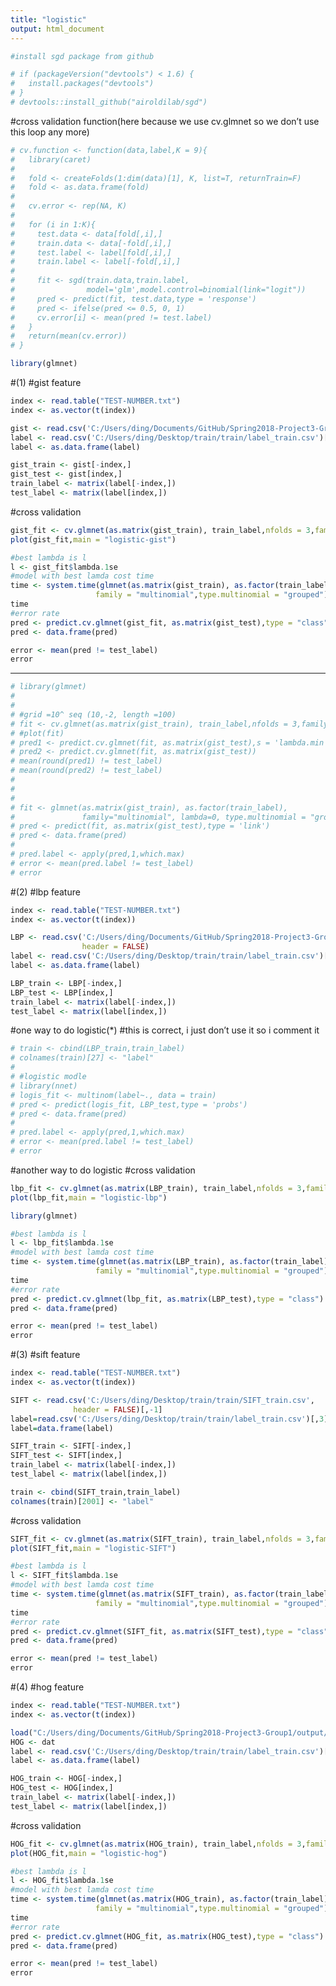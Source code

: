 ```yaml
---
title: "logistic"
output: html_document
---
```

```r
#install sgd package from github

# if (packageVersion("devtools") < 1.6) {
#   install.packages("devtools")
# }
# devtools::install_github("airoldilab/sgd")
```

#cross validation function(here because we use cv.glmnet so we don't use this loop any more)
```r
# cv.function <- function(data,label,K = 9){
#   library(caret)
#   
#   fold <- createFolds(1:dim(data)[1], K, list=T, returnTrain=F)
#   fold <- as.data.frame(fold)
#   
#   cv.error <- rep(NA, K)
#   
#   for (i in 1:K){
#     test.data <- data[fold[,i],]
#     train.data <- data[-fold[,i],]
#     test.label <- label[fold[,i],]
#     train.label <- label[-fold[,i],]
#     
#     fit <- sgd(train.data,train.label,
#                model='glm',model.control=binomial(link="logit"))
#     pred <- predict(fit, test.data,type = 'response')  
#     pred <- ifelse(pred <= 0.5, 0, 1) 
#     cv.error[i] <- mean(pred != test.label)
#   }
#   return(mean(cv.error))
# }
```

```r
library(glmnet)
```

#(1)
#gist feature
```r
index <- read.table("TEST-NUMBER.txt")
index <- as.vector(t(index))

gist <- read.csv('C:/Users/ding/Documents/GitHub/Spring2018-Project3-Group1/lib/gist/gist10.csv')
label <- read.csv('C:/Users/ding/Desktop/train/train/label_train.csv')[,3]
label <- as.data.frame(label)

gist_train <- gist[-index,]
gist_test <- gist[index,]
train_label <- matrix(label[-index,])
test_label <- matrix(label[index,])
```
#cross validation
```r
gist_fit <- cv.glmnet(as.matrix(gist_train), train_label,nfolds = 3,family = "multinomial")
plot(gist_fit,main = "logistic-gist")
```

```r
#best lambda is l
l <- gist_fit$lambda.1se
#model with best lamda cost time 
time <- system.time(glmnet(as.matrix(gist_train), as.factor(train_label),lambda = l,
                   family = "multinomial",type.multinomial = "grouped"))[3]
time
#error rate
pred <- predict.cv.glmnet(gist_fit, as.matrix(gist_test),type = "class")
pred <- data.frame(pred)

error <- mean(pred != test_label)
error
```

-----------
```r
# library(glmnet)
# 
# 
# #grid =10^ seq (10,-2, length =100)
# fit <- cv.glmnet(as.matrix(gist_train), train_label,nfolds = 3,family = "multinomial")
# #plot(fit)
# pred1 <- predict.cv.glmnet(fit, as.matrix(gist_test),s = 'lambda.min')
# pred2 <- predict.cv.glmnet(fit, as.matrix(gist_test))
# mean(round(pred1) != test_label)
# mean(round(pred2) != test_label)
# 
# 
# 
# fit <- glmnet(as.matrix(gist_train), as.factor(train_label), 
#               family="multinomial", lambda=0, type.multinomial = "grouped")
# pred <- predict(fit, as.matrix(gist_test),type = 'link')
# pred <- data.frame(pred)
# 
# pred.label <- apply(pred,1,which.max)
# error <- mean(pred.label != test_label)
# error
```









#(2)
#lbp feature
```r
index <- read.table("TEST-NUMBER.txt")
index <- as.vector(t(index))

LBP <- read.csv('C:/Users/ding/Documents/GitHub/Spring2018-Project3-Group1/lib/lbp/lbp.csv',
                header = FALSE)
label <- read.csv('C:/Users/ding/Desktop/train/train/label_train.csv')[,3]
label <- as.data.frame(label)

LBP_train <- LBP[-index,]
LBP_test <- LBP[index,]
train_label <- matrix(label[-index,])
test_label <- matrix(label[index,])
```

#one way to do logistic(*)
#this is correct, i just don't use it so i comment it
```r
# train <- cbind(LBP_train,train_label)
# colnames(train)[27] <- "label"
# 
# #logistic modle
# library(nnet)
# logis_fit <- multinom(label~., data = train)
# pred <- predict(logis_fit, LBP_test,type = 'probs')
# pred <- data.frame(pred)
# 
# pred.label <- apply(pred,1,which.max)
# error <- mean(pred.label != test_label)
# error
```

#another way to do logistic
#cross validation
```r
lbp_fit <- cv.glmnet(as.matrix(LBP_train), train_label,nfolds = 3,family = "multinomial")
plot(lbp_fit,main = "logistic-lbp")
```

```r
library(glmnet)

#best lambda is l
l <- lbp_fit$lambda.1se
#model with best lamda cost time 
time <- system.time(glmnet(as.matrix(LBP_train), as.factor(train_label),lambda = l,
                   family = "multinomial",type.multinomial = "grouped"))[3]
time
#error rate
pred <- predict.cv.glmnet(lbp_fit, as.matrix(LBP_test),type = "class")
pred <- data.frame(pred)

error <- mean(pred != test_label)
error
```













#(3)
#sift feature
```r
index <- read.table("TEST-NUMBER.txt")
index <- as.vector(t(index))

SIFT <- read.csv('C:/Users/ding/Desktop/train/train/SIFT_train.csv',
              header = FALSE)[,-1]
label=read.csv('C:/Users/ding/Desktop/train/train/label_train.csv')[,3]
label=data.frame(label)

SIFT_train <- SIFT[-index,]
SIFT_test <- SIFT[index,]
train_label <- matrix(label[-index,])
test_label <- matrix(label[index,])

train <- cbind(SIFT_train,train_label)
colnames(train)[2001] <- "label" 
```

#cross validation
```r
SIFT_fit <- cv.glmnet(as.matrix(SIFT_train), train_label,nfolds = 3,family = "multinomial")
plot(SIFT_fit,main = "logistic-SIFT")
```

```r
#best lambda is l
l <- SIFT_fit$lambda.1se
#model with best lamda cost time 
time <- system.time(glmnet(as.matrix(SIFT_train), as.factor(train_label),lambda = l,
                   family = "multinomial",type.multinomial = "grouped"))[3]
time
#error rate
pred <- predict.cv.glmnet(SIFT_fit, as.matrix(SIFT_test),type = "class")
pred <- data.frame(pred)

error <- mean(pred != test_label)
error
```









#(4)
#hog feature
```r
index <- read.table("TEST-NUMBER.txt")
index <- as.vector(t(index))

load("C:/Users/ding/Documents/GitHub/Spring2018-Project3-Group1/output/HOG.RData")
HOG <- dat
label <- read.csv('C:/Users/ding/Desktop/train/train/label_train.csv')[,3]
label <- as.data.frame(label)

HOG_train <- HOG[-index,]
HOG_test <- HOG[index,]
train_label <- matrix(label[-index,])
test_label <- matrix(label[index,])
```

#cross validation
```r
HOG_fit <- cv.glmnet(as.matrix(HOG_train), train_label,nfolds = 3,family = "multinomial")
plot(HOG_fit,main = "logistic-hog")
```

```r
#best lambda is l
l <- HOG_fit$lambda.1se
#model with best lamda cost time 
time <- system.time(glmnet(as.matrix(HOG_train), as.factor(train_label),lambda = l,
                   family = "multinomial",type.multinomial = "grouped"))[3]
time
#error rate
pred <- predict.cv.glmnet(HOG_fit, as.matrix(HOG_test),type = "class")
pred <- data.frame(pred)

error <- mean(pred != test_label)
error
```